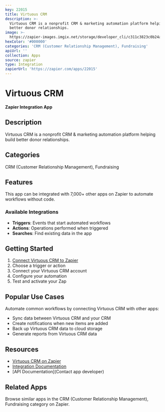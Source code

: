 ```yaml
---
key: 22015
title: Virtuous CRM
description: >-
  Virtuous CRM is a nonprofit CRM & marketing automation platform helping build
  better donor relationships.
image: >-
  https://zapier-images.imgix.net/storage/developer_cli/c311c3823c0b24a5b6abb3301f0b2a23.png?auto=format%2Ccompress&ixlib=python-3.0.0&q=50
hexColor: '#000000'
categories: 'CRM (Customer Relationship Management), Fundraising'
apiUrl: ''
collection: Apps
source: zapier
type: Integration
zapierUrl: 'https://zapier.com/apps/22015'
---
```

# Virtuous CRM

**Zapier Integration App**

## Description

Virtuous CRM is a nonprofit CRM & marketing automation platform helping build better donor relationships.

## Categories

CRM (Customer Relationship Management), Fundraising

## Features

This app can be integrated with 7,000+ other apps on Zapier to automate workflows without code.

### Available Integrations

- **Triggers**: Events that start automated workflows
- **Actions**: Operations performed when triggered
- **Searches**: Find existing data in the app

## Getting Started

1. [Connect Virtuous CRM to Zapier](https://zapier.com/apps/22015)
2. Choose a trigger or action
3. Connect your Virtuous CRM account
4. Configure your automation
5. Test and activate your Zap

## Popular Use Cases

Automate common workflows by connecting Virtuous CRM with other apps:

- Sync data between Virtuous CRM and your CRM
- Create notifications when new items are added
- Back up Virtuous CRM data to cloud storage
- Generate reports from Virtuous CRM data

## Resources

- [Virtuous CRM on Zapier](https://zapier.com/apps/22015)
- [Integration Documentation](https://zapier.com/apps/22015/integrations)
- [API Documentation](Contact app developer)

## Related Apps

Browse similar apps in the CRM (Customer Relationship Management), Fundraising category on Zapier.
